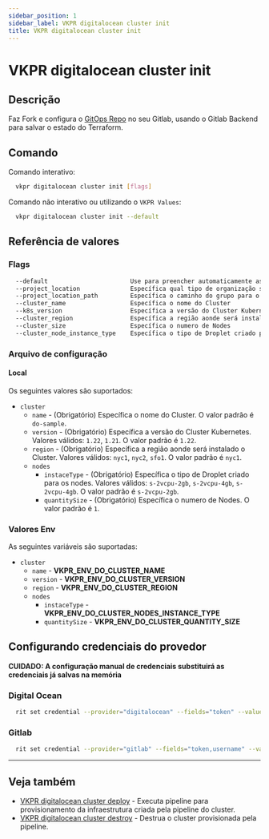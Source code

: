 ```yaml
---
sidebar_position: 1
sidebar_label: VKPR digitalocean cluster init
title: VKPR digitalocean cluster init
---
```


# VKPR digitalocean cluster init

## Descrição

Faz Fork e configura o [GitOps Repo](https://gitlab.com/vkpr/k8s-digitalocean) no seu Gitlab, usando o Gitlab Backend para salvar o estado do Terraform.

## Comando

Comando interativo:

```bash
  vkpr digitalocean cluster init [flags]
```

Comando não interativo ou utilizando o `VKPR Values`:

```bash
  vkpr digitalocean cluster init --default
```

## Referência de valores

### Flags

```sh
  --default                       Use para preencher automaticamente as entradas com valores padrões
  --project_location              Específica qual tipo de organização será forkeado o projeto
  --project_location_path         Específica o caminho do grupo para o fork do projeto
  --cluster_name                  Específica o nome do Cluster
  --k8s_version                   Específica a versão do Cluster Kubernetes
  --cluster_region                Específica a região aonde será instalado o Cluster
  --cluster_size                  Específica o numero de Nodes
  --cluster_node_instance_type    Específica o tipo de Droplet criado para os nodes
```

### Arquivo de configuração

#### Local

Os seguintes valores são suportados:

- `cluster`
  - `name` - (Obrigatório) Específica o nome do Cluster. O valor padrão é `do-sample`.
  - `version` - (Obrigatório) Específica a versão do Cluster Kubernetes. Valores válidos: `1.22`, `1.21`. O valor padrão é `1.22`.
  - `region` - (Obrigatório) Específica a região aonde será instalado o Cluster. Valores válidos: `nyc1`, `nyc2`, `sfo1`. O valor padrão é `nyc1`.
  - `nodes`
    - `instaceType` - (Obrigatório) Específica o tipo de Droplet criado para os nodes. Valores válidos: `s-2vcpu-2gb`, `s-2vcpu-4gb`, `s-2vcpu-4gb`. O valor padrão é `s-2vcpu-2gb`.
    - `quantitySize` - (Obrigatório) Específica o numero de Nodes. O valor padrão é `1`.

### Valores Env

As seguintes variáveis são suportadas:

- `cluster`
  - `name` - **VKPR_ENV_DO_CLUSTER_NAME**
  - `version` - **VKPR_ENV_DO_CLUSTER_VERSION**
  - `region` - **VKPR_ENV_DO_CLUSTER_REGION**
  - `nodes`
    - `instaceType` - **VKPR_ENV_DO_CLUSTER_NODES_INSTANCE_TYPE**
    - `quantitySize` - **VKPR_ENV_DO_CLUSTER_QUANTITY_SIZE**

## Configurando credenciais do provedor

**CUIDADO: A configuração manual de credenciais substituirá as credenciais já salvas na memória**

### Digital Ocean

```bash
  rit set credential --provider="digitalocean" --fields="token" --values="sua-api-token"
```

### Gitlab

```bash
  rit set credential --provider="gitlab" --fields="token,username" --values="seu-token,seu-username"
```

---

## Veja também

- [VKPR digitalocean cluster deploy](/docs/commands/digitalocean/cluster/deploy) - Executa pipeline para provisionamento da infraestrutura criada pela pipeline do cluster.
- [VKPR digitalocean cluster destroy](/docs/commands/digitalocean/cluster/destroy) - Destrua o cluster provisionada pela pipeline.
